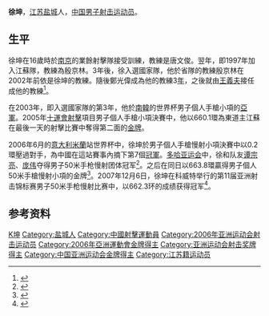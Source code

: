 '''徐坤'''{{BD|1980年|8月10日}}，[[江苏|江苏]][[盐城|盐城]]人，[[中国国家射击队|中国男子射击运动员]]。

== 生平 ==
徐坤在16歲時於[[南京|南京]]的業餘射擊隊接受訓練，教練是唐文俊。翌年，即1997年加入江蘇隊，教練為殷京林。3年後，徐入選國家隊，他於省隊的教練殷京林在2002年前依是徐坤的教練。隨後鄭光偉成為他的教練3[[年|年]]，之後就由[[王義夫|王義夫]]接任成他的教練<ref>{{cite news |title=10年射击生涯收获一堆荣誉 徐坤：要在北京射落金牌_综合体育_NIKE新浪竞技风暴_新浪网 |url=http://sports.sina.com.cn/o/2007-03-06/10082783887.shtml |accessdate=2021-08-01 |work=sports.sina.com.cn |agency=新浪网 |archive-date=2021-08-01 |archive-url=https://web.archive.org/web/20210801084932/http://sports.sina.com.cn/o/2007-03-06/10082783887.shtml |dead-url=no }}</ref>。

在2003年，即入選國家隊的第3年，他於[[南韓|南韓]]的世界杯男子個人手槍小項的[[亞軍|亞軍]]。2005年[[十運會|十運會]][[中華人民共和國第十屆全運會射擊比賽|射擊]]項目男子個人手槍小項決賽中，他以660.1環為東道主江蘇在最後一天的射擊比賽中奪得第二面的[[金牌|金牌]]。

2006年6月的[[意大利|意大利]][[米蘭|米蘭]]站世界杯中，徐坤於男子個人手槍慢射小項決賽中以0.2環壓過對手，為中國在這站賽事內摘下第7個[[冠軍|冠軍]]。[[2006年亞洲運動會|多哈亚运会]]中，徐和队友[[谭宗亮|谭宗亮]]、[[庞伟|庞伟]]夺得男子50米手枪慢射团体冠军<ref>{{cite news |title=江苏神枪手徐坤射落双金 “急性子”磨成慢射冠军_综合体育_NIKE新浪竞技风暴_新浪网 |url=http://sports.sina.com.cn/doha2006/o/2006-12-06/10322614690.shtml |accessdate=2021-08-01 |work=sports.sina.com.cn |agency=新浪网 |archive-date=2021-08-01 |archive-url=https://web.archive.org/web/20210801084934/http://sports.sina.com.cn/doha2006/o/2006-12-06/10322614690.shtml |dead-url=no }}</ref>。之后在同日以663.8環贏得男子個人50米手槍慢射小項的金牌<ref>{{cite news |title=男子50米手枪慢射徐坤夺魁 续写射击辉煌 - 图片 |url=https://yayun.cctv.com/pic/a/160/1002103.shtml |accessdate=2021-08-01 |work=yayun.cctv.com |agency=央视网 |archive-date=2021-08-01 |archive-url=https://web.archive.org/web/20210801084932/https://yayun.cctv.com/pic/a/160/1002103.shtml |dead-url=no }}</ref>。2007年12月6日，徐坤在科威特举行的第11届亚洲射击锦标赛男子50米手枪慢射比赛中，以662.3环的成绩获得冠军<ref>{{cite news |title=图文：亚洲射击锦标赛 徐坤50米手枪慢射夺冠-搜狐体育 |url=https://sports.sohu.com/20071206/n253847705.shtml |accessdate=2021-08-01 |work=搜狐网 |agency=搜狐网 |archive-date=2021-08-01 |archive-url=https://web.archive.org/web/20210801084932/https://sports.sohu.com/20071206/n253847705.shtml |dead-url=no }}</ref>。

== 参考资料 ==
{{reflist}}

{{Authority control}}
{{DEFAULTSORT:Xu徐}}
[[Category:徐姓|K坤]]
[[Category:盐城人|Category:盐城人]]
[[Category:中國射擊運動員|Category:中國射擊運動員]]
[[Category:2006年亚洲运动会射击运动员|Category:2006年亚洲运动会射击运动员]]
[[Category:2006年亞洲運動會金牌得主|Category:2006年亞洲運動會金牌得主]]
[[Category:亚洲运动会射击奖牌得主|Category:亚洲运动会射击奖牌得主]]
[[Category:中国亚洲运动会金牌得主|Category:中国亚洲运动会金牌得主]]
[[Category:江苏籍运动员|Category:江苏籍运动员]]